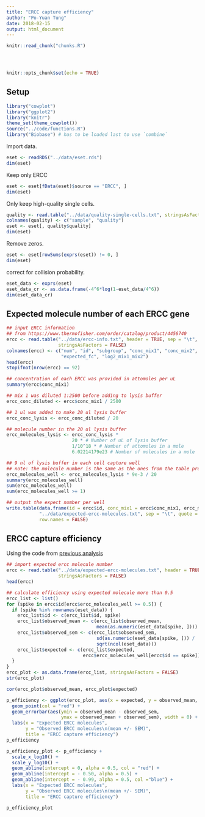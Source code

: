 ```yaml
---
title: "ERCC capture efficiency"
author: "Po-Yuan Tung"
date: 2018-02-15
output: html_document
---
```


<!-- The file analysis/chunks.R contains chunks that define default settings
shared across the workflowr files. -->
```r
knitr::read_chunk("chunks.R")
```

<!-- Update knitr chunk options -->
```r
```

<!-- Insert the date the file was last updated -->
```r
```

<!-- Insert the code version (Git commit SHA1) if Git repository exists and R
 package git2r is installed -->
```r
```

```r
knitr::opts_chunk$set(echo = TRUE)
```

## Setup

```r
library("cowplot")
library("ggplot2")
library("knitr")
theme_set(theme_cowplot())
source("../code/functions.R")
library("Biobase") # has to be loaded last to use `combine`
```

Import data.

```r
eset <- readRDS("../data/eset.rds")
dim(eset)
```

Keep only ERCC
```r
eset <- eset[fData(eset)$source == "ERCC", ]
dim(eset) 
```

Only keep high-quality single cells.

```r
quality <- read.table("../data/quality-single-cells.txt", stringsAsFactors = FALSE)
colnames(quality) <- c("sample", "quality")
eset <- eset[, quality$quality]
dim(eset)
```

Remove zeros.

```r
eset <- eset[rowSums(exprs(eset)) != 0, ]
dim(eset)
```

correct for collision probability.

```r
eset_data <- exprs(eset)
eset_data_cr <- as.data.frame(-4^6*log(1-eset_data/4^6))
dim(eset_data_cr)
```

## Expected molecule number of each ERCC gene

```r
## input ERCC information
## from https://www.thermofisher.com/order/catalog/product/4456740
ercc <- read.table("../data/ercc-info.txt", header = TRUE, sep = "\t",
                   stringsAsFactors = FALSE)
colnames(ercc) <- c("num", "id", "subgroup", "conc_mix1", "conc_mix2",
                    "expected_fc", "log2_mix1_mix2")
head(ercc)
stopifnot(nrow(ercc) == 92)

## concentration of each ERCC was provided in attomoles per uL
summary(ercc$conc_mix1)

## mix 1 was diluted 1:2500 before adding to lysis buffer
ercc_conc_diluted <- ercc$conc_mix1 / 2500

## 1 ul was added to make 20 ul lysis buffer
ercc_conc_lysis <- ercc_conc_diluted / 20

## molecule number in the 20 ul lysis buffer
ercc_molecules_lysis <- ercc_conc_lysis *
                        20 * # Number of uL of lysis buffer
                        1/10^18 * # Number of attomoles in a mole
                        6.02214179e23 # Number of molecules in a mole

## 9 nl of lysis buffer in each cell capture well
## note: the molecule number is the same as the ones from the table provided by fluidigm
ercc_molecules_well <- ercc_molecules_lysis * 9e-3 / 20
summary(ercc_molecules_well)
sum(ercc_molecules_well)
sum(ercc_molecules_well >= 1)

## output the expect number per well
write.table(data.frame(id = ercc$id, conc_mix1 = ercc$conc_mix1, ercc_molecules_well),
            "../data/expected-ercc-molecules.txt", sep = "\t", quote = FALSE,
            row.names = FALSE)
```

## ERCC capture efficiency

Using the code from [previous analysis](http://jdblischak.github.io/singleCellSeq/analysis/qc-plots.html) 

```r
## import expected ercc molecule number
ercc <- read.table("../data/expected-ercc-molecules.txt", header = TRUE,
                   stringsAsFactors = FALSE)
head(ercc)

## calculate efficiency using expected molecule more than 0.5
ercc_list <- list()
for (spike in ercc$id[ercc$ercc_molecules_well >= 0.5]) {
  if (spike %in% rownames(eset_data)) {
    ercc_list$id <- c(ercc_list$id, spike)
    ercc_list$observed_mean <- c(ercc_list$observed_mean,
                                 mean(as.numeric(eset_data[spike, ])))
    ercc_list$observed_sem <- c(ercc_list$observed_sem,
                                 sd(as.numeric(eset_data[spike, ])) /
                                 sqrt(ncol(eset_data)))
    ercc_list$expected <- c(ercc_list$expected,
                            ercc$ercc_molecules_well[ercc$id == spike])
  }
}
ercc_plot <- as.data.frame(ercc_list, stringsAsFactors = FALSE)
str(ercc_plot)

cor(ercc_plot$observed_mean, ercc_plot$expected)

p_efficiency <- ggplot(ercc_plot, aes(x = expected, y = observed_mean, label = id)) +
  geom_point(col = "red") +
  geom_errorbar(aes(ymin = observed_mean - observed_sem,
                    ymax = observed_mean + observed_sem), width = 0) +
  labs(x = "Expected ERCC molecules",
       y = "Observed ERCC molecules\n(mean +/- SEM)",
       title = "ERCC capture efficiency")
p_efficiency

p_efficiency_plot <- p_efficiency + 
  scale_x_log10() +
  scale_y_log10() +
  geom_abline(intercept = 0, alpha = 0.5, col = "red") +
  geom_abline(intercept = - 0.50, alpha = 0.5) + 
  geom_abline(intercept = - 0.99, alpha = 0.5, col ="blue") +
  labs(x = "Expected ERCC molecules",
       y = "Observed ERCC molecules\n(mean +/- SEM)",
       title = "ERCC capture efficiency") 

p_efficiency_plot
```
